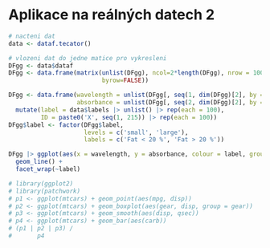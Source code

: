 # Aplikace na reálných datech 2

```r
# nacteni dat 
data <- dataf.tecator()
```

```r
# vlozeni dat do jedne matice pro vykresleni
DFgg <- data$dataf
DFgg <- data.frame(matrix(unlist(DFgg), ncol=2*length(DFgg), nrow = 100,
                          byrow=FALSE))

DFgg <- data.frame(wavelength = unlist(DFgg[, seq(1, dim(DFgg)[2], by = 2)]),
                   absorbance = unlist(DFgg[, seq(2, dim(DFgg)[2], by = 2)])) |>
  mutate(label = data$labels |> unlist() |> rep(each = 100),
         ID = paste0('X', seq(1, 215)) |> rep(each = 100))
DFgg$label <- factor(DFgg$label, 
                     levels = c('small', 'large'), 
                     labels = c('Fat < 20 %', 'Fat > 20 %'))

DFgg |> ggplot(aes(x = wavelength, y = absorbance, colour = label, group = ID)) + 
  geom_line() + 
  facet_wrap(~label)
```

```r
# library(ggplot2)
# library(patchwork)
# p1 <- ggplot(mtcars) + geom_point(aes(mpg, disp))
# p2 <- ggplot(mtcars) + geom_boxplot(aes(gear, disp, group = gear))
# p3 <- ggplot(mtcars) + geom_smooth(aes(disp, qsec)) 
# p4 <- ggplot(mtcars) + geom_bar(aes(carb)) 
# (p1 | p2 | p3) / 
#       p4
```
